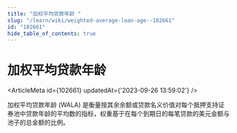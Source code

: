 ```yaml
---
title: "加权平均贷款年龄 "
slug: "/learn/wiki/weighted-average-loan-age--102661"
id: "102661"
hide_table_of_contents: true
---
```



# 加权平均贷款年龄 

<ArticleMeta id={102661} updatedAt={'2023-09-26 13:59:02'} />
<div className='border-solid border-b border-t-0 my-4 border-[var(--ifm-color-gray-300)]' />

加权平均贷款年龄 (WALA) 是衡量按其余余额或贷款名义价值对每个抵押支持证券池中贷款年龄的平均数的指标，权重基于在每个到期日的每笔贷款的美元金额与池子的总金额的比例。
